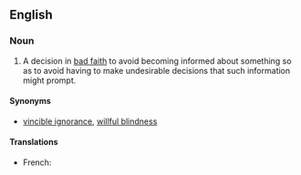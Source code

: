 ==English==

===Noun===
{{en-noun|head=[[willful]] [[ignorance]]|-}}

# {{label|en|idiomatic|legal}} A decision in [[bad faith]] to avoid becoming informed about something so as to avoid having to make undesirable decisions that such information might prompt.

====Synonyms====
* {{sense|bad-faith decision to remain ignorant}} [[vincible ignorance]], [[willful blindness]]

====Translations====
{{trans-top|A decision in bad faith to avoid becoming informed}}
* French: {{t|fr|aveuglement volontaire|m}}
{{trans-mid}}
{{trans-bottom}}